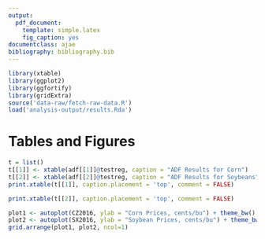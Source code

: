 ```yaml
---
output: 
  pdf_document:
    template: simple.latex 
    fig_caption: yes
documentclass: ajae
bibliography: bibliography.bib
---
```



```r
library(xtable)
library(ggplot2)
library(ggfortify)
library(gridExtra)
source('data-raw/fetch-raw-data.R')
load('analysis-output/results.Rda')
```


# Tables and Figures

```r
t = list()
t[[1]] <- xtable(adf[[1]]@testreg, caption = "ADF Results for Corn")
t[[2]] <- xtable(adf[[2]]@testreg, caption = "ADF Results for Soybeans")
print.xtable(t[[1]], caption.placement = 'top', comment = FALSE)
```

```r
print.xtable(t[[2]], caption.placement = 'top', comment = FALSE)
```

```r
plot1 <- autoplot(CZ2016, ylab = "Corn Prices, cents/bu") + theme_bw()
plot2 <- autoplot(SX2016, ylab = "Soybean Prices, cents/bu") + theme_bw()
grid.arrange(plot1, plot2, ncol=1)
```
